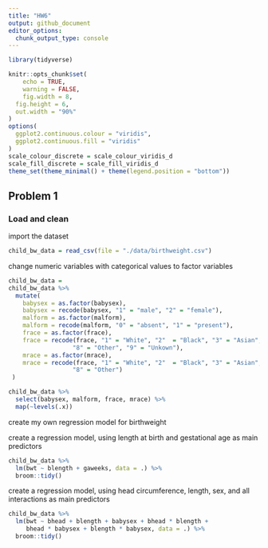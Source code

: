 ```yaml
---
title: "HW6"
output: github_document
editor_options: 
  chunk_output_type: console
---
```


```r
library(tidyverse)

knitr::opts_chunk$set(
	echo = TRUE,
	warning = FALSE,
	fig.width = 8, 
  fig.height = 6,
  out.width = "90%"
)
options(
  ggplot2.continuous.colour = "viridis",
  ggplot2.continuous.fill = "viridis"
)
scale_colour_discrete = scale_colour_viridis_d
scale_fill_discrete = scale_fill_viridis_d
theme_set(theme_minimal() + theme(legend.position = "bottom"))
```


## Problem 1

### Load and clean 

import the dataset

```r
child_bw_data = read_csv(file = "./data/birthweight.csv")
```

change numeric variables with categorical values to factor variables

```r
child_bw_data = 
child_bw_data %>% 
  mutate(
    babysex = as.factor(babysex),
    babysex = recode(babysex, "1" = "male", "2" = "female"),
    malform = as.factor(malform), 
    malform = recode(malform, "0" = "absent", "1" = "present"), 
    frace = as.factor(frace), 
    frace = recode(frace, "1" = "White", "2"  = "Black", "3" = "Asian", "4" = "Puerto Rican", 
                  "8" = "Other", "9" = "Unkown"), 
    mrace = as.factor(mrace), 
    mrace = recode(frace, "1" = "White", "2"  = "Black", "3" = "Asian", "4" = "Puerto Rican", 
                  "8" = "Other")
 )

child_bw_data %>% 
  select(babysex, malform, frace, mrace) %>% 
  map(~levels(.x))
```

create my own regression model for birthweight

create a regression model, using length at birth and gestational age as main predictors

```r
child_bw_data %>% 
  lm(bwt ~ blength + gaweeks, data = .) %>% 
  broom::tidy()
```

create a regression model, using head circumference, length, sex, and all interactions as main 
predictors

```r
child_bw_data %>% 
  lm(bwt ~ bhead + blength + babysex + bhead * blength + 
     bhead * babysex + blength * babysex, data = .) %>% 
  broom::tidy()
```




